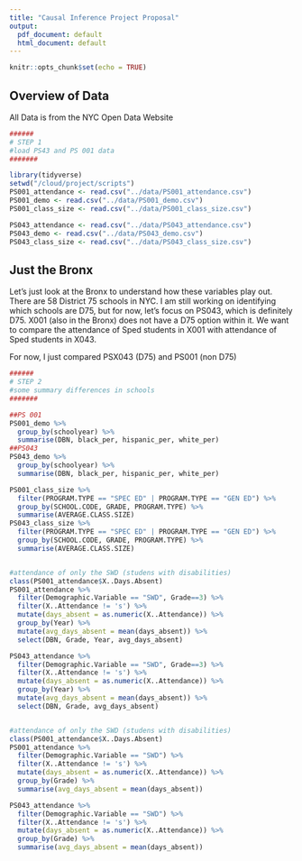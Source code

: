 ```yaml
---
title: "Causal Inference Project Proposal"
output:
  pdf_document: default
  html_document: default
---
```


```r
knitr::opts_chunk$set(echo = TRUE)
```

## Overview of Data

All Data is from the NYC Open Data Website

```r
######
# STEP 1
#load PS43 and PS 001 data
#######

library(tidyverse)
setwd("/cloud/project/scripts")
PS001_attendance <- read.csv("../data/PS001_attendance.csv")
PS001_demo <- read.csv("../data/PS001_demo.csv")
PS001_class_size <- read.csv("../data/PS001_class_size.csv")

PS043_attendance <- read.csv("../data/PS043_attendance.csv")
PS043_demo <- read.csv("../data/PS043_demo.csv")
PS043_class_size <- read.csv("../data/PS043_class_size.csv")

```

## Just the Bronx

Let's just look at the Bronx to understand how these variables play out.
There are 58 District 75 schools in NYC. I am still working on identifying which schools are D75, but for now, let's focus on PS043, which is definitely D75. X001 (also in the Bronx) does not have a D75 option within it. We want to compare the attendance of Sped students in X001 with attendance of Sped students in X043.

For now, I just compared PSX043 (D75) and PS001 (non D75)

```r

######
# STEP 2
#some summary differences in schools
#######

##PS 001
PS001_demo %>%
  group_by(schoolyear) %>%
  summarise(DBN, black_per, hispanic_per, white_per)
##PS043
PS043_demo %>%
  group_by(schoolyear) %>%
  summarise(DBN, black_per, hispanic_per, white_per)


```



``` r



PS001_class_size %>%
  filter(PROGRAM.TYPE == "SPEC ED" | PROGRAM.TYPE == "GEN ED") %>%
  group_by(SCHOOL.CODE, GRADE, PROGRAM.TYPE) %>%
  summarise(AVERAGE.CLASS.SIZE)
PS043_class_size %>%
  filter(PROGRAM.TYPE == "SPEC ED" | PROGRAM.TYPE == "GEN ED") %>%
  group_by(SCHOOL.CODE, GRADE, PROGRAM.TYPE) %>%
  summarise(AVERAGE.CLASS.SIZE)


#attendance of only the SWD (studens with disabilities)
class(PS001_attendance$X..Days.Absent)
PS001_attendance %>%
  filter(Demographic.Variable == "SWD", Grade==3) %>%
  filter(X..Attendance != 's') %>%
  mutate(days_absent = as.numeric(X..Attendance)) %>%
  group_by(Year) %>%
  mutate(avg_days_absent = mean(days_absent)) %>%
  select(DBN, Grade, Year, avg_days_absent)

PS043_attendance %>%
  filter(Demographic.Variable == "SWD", Grade==3) %>%
  filter(X..Attendance != 's') %>%
  mutate(days_absent = as.numeric(X..Attendance)) %>%
  group_by(Year) %>%
  mutate(avg_days_absent = mean(days_absent)) %>%
  select(DBN, Grade, avg_days_absent)


#attendance of only the SWD (studens with disabilities)
class(PS001_attendance$X..Days.Absent)
PS001_attendance %>%
  filter(Demographic.Variable == "SWD") %>%
  filter(X..Attendance != 's') %>%
  mutate(days_absent = as.numeric(X..Attendance)) %>%
  group_by(Grade) %>%
  summarise(avg_days_absent = mean(days_absent))

PS043_attendance %>%
  filter(Demographic.Variable == "SWD") %>%
  filter(X..Attendance != 's') %>%
  mutate(days_absent = as.numeric(X..Attendance)) %>%
  group_by(Grade) %>%
  summarise(avg_days_absent = mean(days_absent))

```



